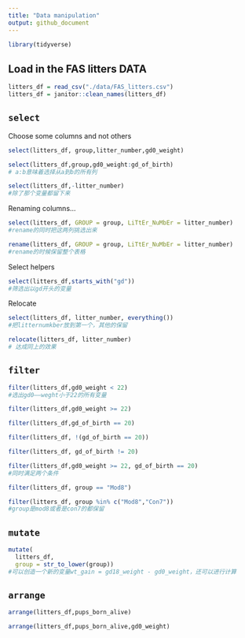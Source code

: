 ```yaml
---
title: "Data manipulation"
output: github_document
---
```


```r
library(tidyverse)
```

## Load in the FAS litters DATA
```r
litters_df = read_csv("./data/FAS_litters.csv")
litters_df = janitor::clean_names(litters_df)
```

## `select`

Choose some columns and not others
```r
select(litters_df, group,litter_number,gd0_weight)
```

```r
select(litters_df,group,gd0_weight:gd_of_birth)
# a:b意味着选择从a到b的所有列
```

```r
select(litters_df,-litter_number)
#除了那个变量都留下来
```

Renaming columns...
```r
select(litters_df, GROUP = group, LiTtEr_NuMbEr = litter_number)
#rename的同时把这两列挑选出来
```

```r
rename(litters_df, GROUP = group, LiTtEr_NuMbEr = litter_number)
#rename的时候保留整个表格
```

Select helpers
```r
select(litters_df,starts_with("gd"))
#筛选出以gd开头的变量
```

Relocate
```r
select(litters_df, litter_number, everything())
#把litternumkber放到第一个，其他的保留
```

```r
relocate(litters_df, litter_number)
# 达成同上的效果
```

## `filter`

```r
filter(litters_df,gd0_weight < 22)
#选出gd0——weght小于22的所有变量
```

```r
filter(litters_df,gd0_weight >= 22)
```

```r
filter(litters_df,gd_of_birth == 20)
```

```r
filter(litters_df, !(gd_of_birth == 20))
```

```r
filter(litters_df, gd_of_birth != 20)
```

```r
filter(litters_df,gd0_weight >= 22, gd_of_birth == 20)
#同时满足两个条件
```

```r
filter(litters_df, group == "Mod8")
```

```r
filter(litters_df, group %in% c("Mod8","Con7"))
#group是mod8或者是con7的都保留
```


## `mutate`

```r
mutate(
  litters_df, 
  group = str_to_lower(group))
#可以创造一个新的变量wt_gain = gd18_weight - gd0_weight，还可以进行计算
```

## `arrange`

```r
arrange(litters_df,pups_born_alive)
```

```r
arrange(litters_df,pups_born_alive,gd0_weight)
```











